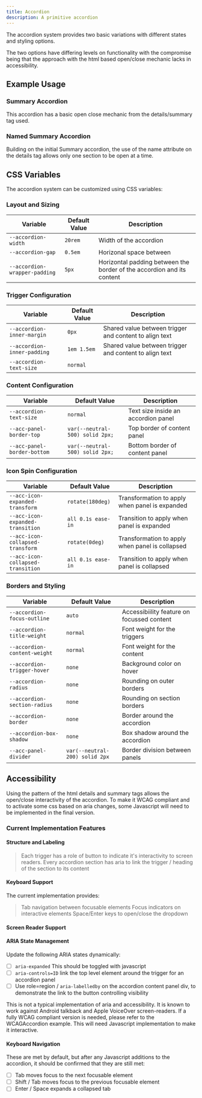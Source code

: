 ```yaml
---
title: Accordion
description: A primitive accordion
---
```



The accordion system provides two basic variations with different states and styling options.

The two options have differing levels on functionality with the compromise being that the approach with the html based open/close mechanic lacks in accessibility.

## Example Usage

### Summary Accordion

This accordion has a basic open close mechanic from the details/summary tag used.

<ShowComponent filePath='./src/components/accordion/SummaryAccordion.html'>
  <SummaryAccordion />
</ShowComponent>

### Named Summary Accordion

Building on the initial Summary accordion, the use of the name attribute on the details tag allows only one section to be open at a time.

<ShowComponent filePath='./src/components/accordion/NamedSummaryAccordion.html'>
  <NamedSummaryAccordion />
</ShowComponent>

## CSS Variables

The accordion system can be customized using CSS variables:

### Layout and Sizing

| Variable                      | Default Value | Description                                                            |
| ----------------------------- | ------------- | ---------------------------------------------------------------------- |
| `--accordion-width`           | `20rem`       | Width of the accordion                                                 |
| `--accordion-gap`             | `0.5em`       | Horizonal space between                                                |
| `--accordion-wrapper-padding` | `5px`         | Horizontal padding between the border of the accordion and its content |

### Trigger Configuration

| Variable                    | Default Value | Description                                            |
| --------------------------- | ------------- | ------------------------------------------------------ |
| `--accordion-inner-margin`  | `0px`         | Shared value between trigger and content to align text |
| `--accordion-inner-padding` | `1em 1.5em`   | Shared value between trigger and content to align text |
| `--accordion-text-size`     | `normal`      |                                                        |

### Content Configuration

| Variable                    | Default Value                   | Description                         |
| --------------------------- | ------------------------------- | ----------------------------------- |
| `--accordion-text-size`     | `normal`                        | Text size inside an accordion panel |
| `--acc-panel-border-top`    | `var(--neutral-500) solid 2px;` | Top border of content panel         |
| `--acc-panel-border-bottom` | `var(--neutral-500) solid 2px;` | Bottom border of content panel      |

### Icon Spin Configuration

| Variable                          | Default Value      | Description                                     |
| --------------------------------- | ------------------ | ----------------------------------------------- |
| `--acc-icon-expanded-transform`   | `rotate(180deg)`   | Transformation to apply when panel is expanded  |
| `--acc-icon-expanded-transition`  | `all 0.1s ease-in` | Transition to apply when panel is expanded      |
| `--acc-icon-collapsed-transform`  | `rotate(0deg)`     | Transformation to apply when panel is collapsed |
| `--acc-icon-collapsed-transition` | `all 0.1s ease-in` | Transition to apply when panel is collapsed     |

### Borders and Styling

| Variable                     | Default Value                  | Description                                |
| ---------------------------- | ------------------------------ | ------------------------------------------ |
| `--accordion-focus-outline`  | `auto`                         | Accessibiility feature on focussed content |
| `--accordion-title-weight`   | `normal`                       | Font weight for the triggers               |
| `--accordion-content-weight` | `normal`                       | Font weight for the content                |
| `--accordion-trigger-hover`  | `none`                         | Background color on hover                  |
| `--accordion-radius`         | `none`                         | Rounding on outer borders                  |
| `--accordion-section-radius` | `none`                         | Rounding on section borders                |
| `--accordion-border`         | `none`                         | Border around the accordion                |
| `--accordion-box-shadow`     | `none`                         | Box shadow around the accordion            |
| `--acc-panel-divider`        | `var(--neutral-200) solid 2px` | Border division between panels             |

## Accessibility

Using the pattern of the html details and summary tags allows the open/close interactivity of the accordion. To make it WCAG compliant and to activate some css based on aria changes, some Javascript will need to be implemented in the final version.

### Current Implementation Features

#### Structure and Labeling

> Each trigger has a role of button to indicate it's interactivity to screen readers.
> Every accordion section has aria to link the trigger / heading of the section to its content

#### Keyboard Support

The current implementation provides:

> Tab navigation between focusable elements
> Focus indicators on interactive elements
> Space/Enter keys to open/close the dropdown

#### Screen Reader Support

#### ARIA State Management

Update the following ARIA states dynamically:

- [ ] `aria-expanded` This should be toggled with javascript
- [ ] `aria-controls=ID` link the top level element around the trigger for an accordion panel
- [ ] Use role=region / `aria-labelledby` on the accordion content panel div, to demonstrate the link to the button controlling visibility

This is not a typical implementation of aria and accessibility. It is known to work against Android talkback and Apple VoiceOver screen-readers. If a fully WCAG compliant version is needed, please refer to the WCAGAccordion example. This will need Javascript implementation to make it interactive.

#### Keyboard Navigation

These are met by default, but after any Javascript additions to the accordion, it should be confirmed that they are still met:

- [ ] Tab moves focus to the next focusable element
- [ ] Shift / Tab moves focus to the previous focusable element
- [ ] Enter / Space expands a collapsed tab
